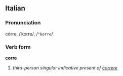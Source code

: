 ==Italian==
===Pronunciation===
córre, /ˈkorre/, /<tt>"korre</tt>/
===Verb form===
'''corre'''

# ''third-person singular indicative present of [[correre]]''